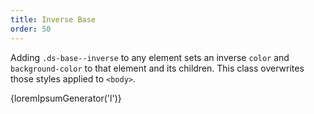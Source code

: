 ```yaml
---
title: Inverse Base
order: 50
---
```



Adding `.ds-base--inverse` to any element sets an inverse `color` and `background-color` to that element and its children. This class overwrites those styles applied to `<body>`.

<EmbeddedExample>
  <div class="ds-base--inverse ds-u-padding--2">{loremIpsumGenerator('l')}</div>
</EmbeddedExample>
